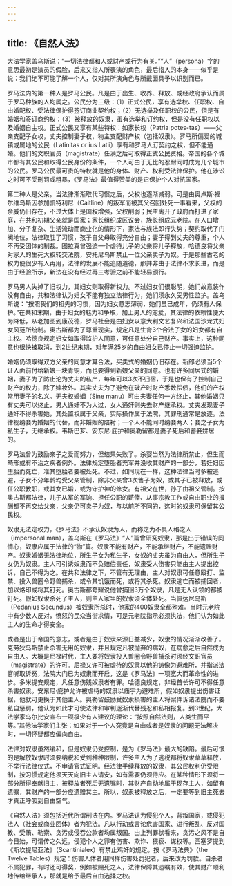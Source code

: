 ```yaml
---
---
---
```

title: 《自然人法》
---




大法学家盖乌斯说：“一切法律都和人或财产或行为有关。”“人”（persona）字的意思最初是演员的假脸，后来又指人所表演的角色，最后指人的本身——似乎是说：我们绝不可能了解一个人，仅对其所演角色与所戴面具予以识别而已。

罗马法内的第一种人是罗马公民。凡是由于出生、收养、释放、或经政府承认而属于罗马种族的人均属之。公民分为三级：（1）正式公民，享有选举权、任职权、自由婚配权、受法律保护得签订商业契约权；（2）无选举及任职权的公民，但是有婚姻和签订商约权；（3）被释放的奴隶，虽有选举和订约权，但是没有任职权以及婚姻自主权。正式公民又享有某些特权：如家长权（Patria potes-tas）——父亲支配子女权，丈夫控制妻子权，物主支配财产权（包括奴隶）。罗马所偏爱的城镇或属地的公民（Latinitas or ius Latii）享有和罗马人订契约之权，但不能通婚。他们的文职官员（magistrate）任满之后可取得正式公民资格。帝国的各个城市都有其公民和取得公民身份的条件，一个人可由于无比的忍耐同时成为几个城市的公民。罗马公民最可贵的特权就是他的身体、财产、权利受法律保护。他在涉讼之时可不受刑罚或粗暴，《罗马法》最值得赞美的是它保护个人对抗国家。

第二种人是父亲。当法律渐渐取代习惯之后，父权也逐渐减弱。可是由奥卢斯·福尔维乌斯因参加凯特利尼（Caitline）的叛军而被其父召回处死一事看来，父权的余威仍旧存在，不过大体上是国权增强，父权削弱；民主离开了政府而打进了家庭，在共和初期父亲就是国家；家长组织成区议会，族长组成元老院。在人口增加、分子复杂、生活流动而商业化的情形下，家法与族法即行失势；契约取代了门阀地位，法律取胜了习惯，孩子自父母取得充分自由；妻子得到丈夫的尊重，个人不再受团体的制裁。图拉真曾强迫一个虐待儿子的父亲将儿子释放，哈德良将父亲对家人的生死大权转交法院，安托尼乌斯禁止一位父亲卖子为奴。于是那些古老的权力便很少有人再用，法律的发展不能追随道德，那并非由于法律不求长进，而是由于经验所示，新法在没有经过再三考验之前不能轻易颁行。

罗马男人失掉了旧权力，其妇女则取得新权力。不过妇女们很聪明，她们故意装作没有自由，共和法律认为妇女不能有独立法律行为，她们须永久受男性监护。盖乌斯说：“按照我们的祖先的习惯，因为妇女意志薄弱，她们虽已成年，仍须有人保护。”在共和末期，由于妇女的魅力和争取，加上男人的宠爱，其法律的依赖性便大为降低，从老加图到康茂德，罗马社会是由妇女以意大利文艺复兴和法国沙龙式妇女风范所统制。奥古斯都为了尊重现实，规定凡是生育3个合法子女的妇女都有自主权。哈德良规定妇女如取得监护人同意，可任意处分自己财产。事实上，这种同意也很快被取消，到2世纪末期，对年满25岁的自由妇女已停止一切强迫监护。

婚姻仍须取得双方父亲的同意才算合法，买卖式的婚姻仍旧存在。新郎必须当5个证人面前付给新娘一块青铜，而也要得到新娘父亲的同意。也有许多同居式的婚姻，妻子为了防止沦为丈夫的私产，每年可以3次不归宿，于是也保有了控制自己财产的权力，除了嫁妆外。其实丈夫为了避免在破产时财产悉数偿债，他们的产权常用妻子的名义。无夫权婚姻（Sine manu）可由夫妻任何一方终止，其他婚姻只有丈夫可以终止，男人通奸不为大过，女人通奸则失去财产继承权。丈夫发现妻子通奸不得杀害她，其处置权属于父亲，实际操作属于法院，其罪刑通常是放逐。法律视纳妾为婚姻的代替，而非婚姻的陪衬；一个人不能同时纳妾两人；妾之子女为私生子，无继承权。韦斯巴芗、安东尼·庇护和奥勒留都是妻子死后和蓄妾姘居的。

罗马法曾为鼓励亲子之爱而努力，但结果失败了。杀婴当然为法律所禁止，但生而畸形或有不治之疾者例外。法律规定堕胎者充军并没收其财产的一部分，若妊妇因堕胎而死亡，准其堕胎者要被处死。不过，如同现在一样，这种法律当时多被逃避，子女不分年龄均受父亲管制，除非父亲曾3次售子为奴，或其子已被释放，或任公职教职，或其女已婚，或为守护神的修女。有祖父在世，孙子由祖父管制。按奥古斯都法律，儿子从军的军饷、担任公职的薪俸、从事宗教工作或自由职业的报酬都不再交给父亲，父亲仍可卖子为奴，与以前所不同的，这时的奴隶可保留其公民权。

奴隶无法定权力，《罗马法》不承认奴隶为人，而称之为不具人格之人（impersonal man），盖乌斯在《罗马法》“人”篇曾研究奴隶，那是出于错误的同情心，奴隶应属于法律的“物”篇。奴隶不能有财产，不能承继财产，不能遗赠财产。奴隶婚姻无法律地位，所生子女为私生子，女奴的丈夫虽为自由人，但所生子女仍为奴隶。主人可引诱奴隶而不负赔偿责任，奴隶受人伤害只能由主人提出控诉，自己不得为之。在共和法律之下，不管有无理由，主人对奴隶可任意殴打、监禁、投入兽圈令野兽捕杀，或令其饥饿而死，或将其杀死。奴隶逃亡而被捕回者，加以烙印或将其钉死。奥古斯都夸耀说他曾捕回3万个奴隶，凡是无人认领的都被钉死。假如奴隶杀死了主人，则主人家里的奴隶须全体处死。当佩达尼乌斯（Pedanius Secundus）被奴隶所杀时，他家的400奴隶全都殉难。当时元老院中有少数人反对，愤怒的民众当街求情，可是元老院指示必须执法，他们认为如此主人的生命才得安全。

或者是出于帝国的意志，或者是由于奴隶来源日益减少，奴隶的情况渐渐改善了。克劳狄乌斯禁止杀害无用的奴隶，并且规定凡被抛弃的病奴，在病愈之后自然成为自由人。大概是尼禄时代，主人要将奴隶投入兽圈令野兽捕杀时须经文职官员（magistrate）的许可。尼禄又许可被虐待的奴隶以他的铸像为避难所，并指派法官听取诉冤，法院大门已为奴隶而开启，这是《罗马法》一项宽大而革命性的进步。多米提安规定，凡任意伤残奴隶者有罪。哈德良规定，非经首长许可不得任意杀害奴隶。安东尼·庇护允许被虐待的奴隶以庙宇为避难所，假如奴隶提出伤害证据，他就可更换于其他主人。奥勒留鼓励受奴隶损害的主人将案件诉诸法院而不要私自惩罚，他认为如此才可使法律和审判逐渐代替残忍和私相报复。到3世纪，大法学家乌尔比安宣布一项极少有人建议的理论：“按照自然法则，人类生而平等。”其他法学家们主张：如果对于一个人究竟是自由或者是奴隶的问题无法解决时，一切怀疑都应偏向自由。

法律对奴隶虽然缓和，但是奴隶仍受控制，是为《罗马法》最大的缺陷。最后可恨的是解放奴隶时须要纳税和受到种种限制，许多主人为了逃税都将奴隶草草释放，不举行法律仪式，不申请官式证明。经法律手续释放的奴隶，其公民权利仍受限制，按习惯规定他须天天向旧主人请安，如有需要仍须侍应。在某种情形下须将一部分所得奉献旧主，被释放者死后无遗嘱时，其财产自动地属于现存主人，如留有遗嘱，其财产的一部分应遗赠其主。所以，奴隶被释放之后，一定要等到旧主死去才真正呼吸到自由空气。

《自然人法》须包括近代所谓刑法在内。罗马法认为侵犯个人，背叛国家，或侵犯法人（社会或商业团体）者为犯法。凡以行动或言论危害国家、进行叛乱、反对国教、受贿、勒索、贪污或侵吞公款者均属叛国。由上列罪状看来，贪污之风不是自今日始，可谓传之久远。侵犯个人之罪有伤害、欺诈、猥亵、谋权等。西塞罗提到《斯坎提尼亚法》（Scantinialex）有禁止鸡奸的规定。按《罗马法典》（the Twelve Tables）规定：伤害人体者用同样伤害处罚犯者，后来改为罚款。自杀者不属犯罪，有时还可得奖，例如被赐死之人，法律保障其遗嘱有效，使其财产顺利地传给继承人，那就是给予最后自由选择之权。